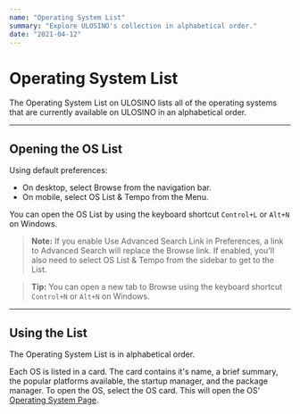 ```yaml
---
name: "Operating System List"
summary: "Explore ULOSINO's collection in alphabetical order."
date: "2021-04-12"
---
```


# Operating System List

The Operating System List on ULOSINO lists all of the operating systems that are currently available on ULOSINO in an alphabetical order.

---

## Opening the OS List

Using default preferences:

- On desktop, select Browse from the navigation bar.
- On mobile, select OS List &amp; Tempo from the Menu.

You can open the OS List by using the keyboard shortcut `Control+L` or `Alt+N` on Windows.

> **Note:** If you enable Use Advanced Search Link in Preferences, a link to Advanced Search will replace the Browse link. If enabled, you'll also need to select OS List &amp; Tempo from the sidebar to get to the List.

> **Tip:** You can open a new tab to Browse using the keyboard shortcut `Control+N` or `Alt+N` on Windows.

---

## Using the List

The Operating System List is in alphabetical order.

Each OS is listed in a card. The card contains it's name, a brief summary, the popular platforms available, the startup manager, and the package manager. To open the OS, select the OS card. This will open the OS' [Operating System Page](/docs/pages/ospages).
